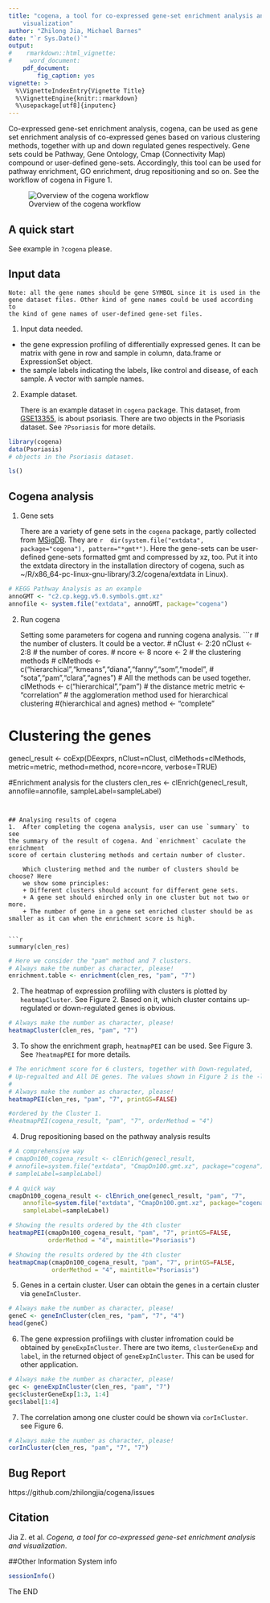 ```yaml
---
title: "cogena, a tool for co-expressed gene-set enrichment analysis and 
    visualization"
author: "Zhilong Jia, Michael Barnes"
date: "`r Sys.Date()`"
output:
#    rmarkdown::html_vignette:
#     word_document:
    pdf_document:
        fig_caption: yes
vignette: >
  %\VignetteIndexEntry{Vignette Title}
  %\VignetteEngine{knitr::rmarkdown}
  %\usepackage[utf8]{inputenc}
---
```


Co-expressed gene-set enrichment analysis, cogena, can be used as gene set 
enrichment analysis of co-expressed genes based on various clustering methods,
together with up and down regulated genes respectively. Gene sets could 
be Pathway, Gene Ontology, Cmap (Connectivity Map) compound or user-defined 
gene-sets. Accordingly, this tool can be used for pathway enrichment, 
GO enrichment, drug repositioning and so on. See the workflow
of cogena in Figure 1.


![Overview of the cogena workflow](Cogena_workflow.png)

## A quick start
See example in `?cogena` please.

## Input data
    Note: all the gene names should be gene SYMBOL since it is used in the 
    gene dataset files. Other kind of gene names could be used according to 
    the kind of gene names of user-defined gene-set files.

1. Input data needed.

- the gene expression profiling of differentially expressed genes. It can be 
matrix with gene in row and sample in column, data.frame or ExpressionSet 
object.
- the sample labels indicating the labels, like control and disease, of each 
sample. A vector with sample names.

2. Example dataset.

    There is an example dataset in `cogena` package. This dataset, from 
    [GSE13355](http://www.ncbi.nlm.nih.gov/geo/query/acc.cgi?acc=GSE13355), 
    is about psoriasis. There are two objects in the Psoriasis dataset. 
    See `?Psoriasis` for more details.

```r
library(cogena)
data(Psoriasis)
# objects in the Psoriasis dataset.
```

```r
ls()
```

## Cogena analysis

1.  Gene sets

    There are a variety of gene sets in the `cogena` package, partly collected from 
    [MSigDB](http://www.broadinstitute.org/gsea/msigdb/index.jsp). They are 
    `r  dir(system.file("extdata", package="cogena"), pattern="*gmt*")`. Here
    the gene-sets can be user-defined gene-sets formatted gmt and compressed by xz, too. 
    Put it into the extdata directory in the installation directory of
    cogena, such as ~/R/x86_64-pc-linux-gnu-library/3.2/cogena/extdata in Linux). 

```r
# KEGG Pathway Analysis as an example
annoGMT <- "c2.cp.kegg.v5.0.symbols.gmt.xz"
annofile <- system.file("extdata", annoGMT, package="cogena")
```

2. Run cogena

    Setting some parameters for cogena and running cogena analysis.
```r
# the number of clusters. It could be a vector.
# nClust <- 2:20
nClust <- 2:8
# the number of cores.
# ncore <- 8
ncore <- 2
# the clustering methods
# clMethods <- c("hierarchical","kmeans","diana","fanny","som","model",
# "sota","pam","clara","agnes") # All the methods can be used together.
clMethods <- c("hierarchical","pam")
# the distance metric
metric <- "correlation"
# the agglomeration method used for hierarchical clustering 
#(hierarchical and agnes)
method <- "complete"

# Clustering the genes
genecl_result <- coExp(DEexprs, nClust=nClust, clMethods=clMethods, 
                       metric=metric, method=method, ncore=ncore, verbose=TRUE)

#Enrichment analysis for the clusters
clen_res <- clEnrich(genecl_result, annofile=annofile, sampleLabel=sampleLabel)
```


## Analysing results of cogena
1.  After completing the cogena analysis, user can use `summary` to see 
the summary of the result of cogena. And `enrichment` caculate the enrichment 
score of certain clustering methods and certain number of cluster.

    Which clustering method and the number of clusters should be choose? Here 
    we show some principles:
    + Different clusters should account for different gene sets.
    + A gene set should enirched only in one cluster but not two or more.
    + The number of gene in a gene set enriched cluster should be as smaller as it can when the enrichment score is high.
    

```r
summary(clen_res)
```



```r
# Here we consider the "pam" method and 7 clusters.
# Always make the number as character, please!
enrichment.table <- enrichment(clen_res, "pam", "7")
```

2.  The heatmap of expression profiling with clusters is plotted by 
    `heatmapCluster`. See Figure 2. Based on it, which cluster contains
    up-regulated or down-regulated genes is obvious.

```r
# Always make the number as character, please!
heatmapCluster(clen_res, "pam", "7")
```

3.  To show the enrichment graph, `heatmapPEI` can be used. See Figure 3. 
    See `?heatmapPEI` for more details.

```r
# The enrichment score for 6 clusters, together with Down-regulated, 
# Up-regualted and All DE genes. The values shown in Figure 2 is the -log2(FDR).
#
# Always make the number as character, please!
heatmapPEI(clen_res, "pam", "7", printGS=FALSE)

#ordered by the Cluster 1.
#heatmapPEI(cogena_result, "pam", "7", orderMethod = "4")
```
4. Drug repositioning based on the pathway analysis results
```r
# A comprehensive way
# cmapDn100_cogena_result <- clEnrich(genecl_result, 
# annofile=system.file("extdata", "CmapDn100.gmt.xz", package="cogena"), 
# sampleLabel=sampleLabel)

# A quick way
cmapDn100_cogena_result <- clEnrich_one(genecl_result, "pam", "7", 
    annofile=system.file("extdata", "CmapDn100.gmt.xz", package="cogena"), 
    sampleLabel=sampleLabel)
```

```r
# Showing the results ordered by the 4th cluster
heatmapPEI(cmapDn100_cogena_result, "pam", "7", printGS=FALSE, 
           orderMethod = "4", maintitle="Psoriasis")
```

```r
# Showing the results ordered by the 4th cluster
heatmapCmap(cmapDn100_cogena_result, "pam", "7", printGS=FALSE, 
            orderMethod = "4", maintitle="Psoriasis")
```

5.  Genes in a certain cluster. User can obtain the genes in 
    a certain cluster via `geneInCluster`.
```r
# Always make the number as character, please!
geneC <- geneInCluster(clen_res, "pam", "7", "4")
head(geneC)

```

6.  The gene expression profilings with cluster infromation could be 
    obtained by `geneExpInCluster`. There are two items, `clusterGeneExp` 
    and `label`, in the returned object of `geneExpInCluster`. This can 
    be used for other application.
```r
# Always make the number as character, please!
gec <- geneExpInCluster(clen_res, "pam", "7")
gec$clusterGeneExp[1:3, 1:4]
gec$label[1:4]
```

7. The correlation among one cluster could be shown via `corInCluster`. 
    see Figure 6.
```r
# Always make the number as character, please!
corInCluster(clen_res, "pam", "7", "7")
```

## Bug Report
https://github.com/zhilongjia/cogena/issues

## Citation
Jia Z. et al. *Cogena, a tool for co-expressed gene-set enrichment 
analysis and visualization*.

##Other Information
System info
```r
sessionInfo()
```
The END
